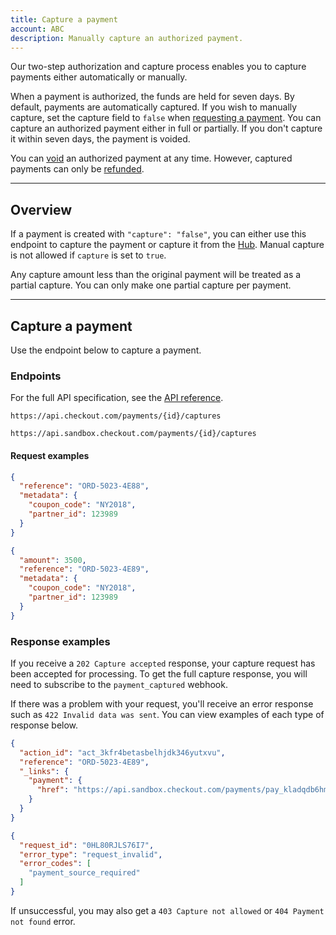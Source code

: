 ```yaml
---
title: Capture a payment
account: ABC
description: Manually capture an authorized payment.
---
```


Our two-step authorization and capture process enables you to capture payments either automatically or manually.

When a payment is authorized, the funds are held for seven days. By default, payments are automatically captured. If you wish to manually capture, set the capture field to `false` when [requesting a payment](/payments/accept-payments/request-a-card-payment). You can capture an authorized payment either in full or partially. If you don't capture it within seven days, the payment is voided.

<TipBox variant="tip">

You can [void](/payments/manage-payments/void-a-payment) an authorized payment at any time. However, captured payments can only be [refunded](/payments/manage-payments/refund-a-payment).

</TipBox>

---

## Overview

If a payment is created with `"capture": "false"`, you can either use this endpoint to capture the payment or capture it from the [Hub](https://hub.checkout.com/v2). Manual capture is not allowed if `capture` is set to `true`.

<TipBox variant="info" title="Partial captures">

Any capture amount less than the original payment will be treated as a partial capture. You can only make one partial capture per payment.

</TipBox>

---

## Capture a payment

Use the endpoint below to capture a payment.

### Endpoints

For the full API specification, see the [API reference](https://api-reference.checkout.com/).

<tabs>
<tab title="Live">
<LineCodeWrapper type="post">

`https://api.checkout.com/payments/{id}/captures`

</LineCodeWrapper>
</tab>
<tab title="Sandbox">
<LineCodeWrapper type="post">

`https://api.sandbox.checkout.com/payments/{id}/captures`

</LineCodeWrapper>
</tab>
</tabs>

#### Request examples

<tabs>
<tab title="Full capture">

```json
{
  "reference": "ORD-5023-4E88",
  "metadata": {
    "coupon_code": "NY2018",
    "partner_id": 123989
  }
}
```

</tab>
<tab title="Partial capture">

```json
{
  "amount": 3500,
  "reference": "ORD-5023-4E89",
  "metadata": {
    "coupon_code": "NY2018",
    "partner_id": 123989
  }
}
```

</tab>
</tabs>

### Response examples

If you receive a `202 Capture accepted` response, your capture request has been accepted for processing. To get the full capture response, you will need to subscribe to the `payment_captured` webhook.

If there was a problem with your request, you'll receive an error response such as `422 Invalid data was sent`. You can view examples of each type of response below.

<tabs>
<tab title="202 Capture accepted">

```json
{
  "action_id": "act_3kfr4betasbelhjdk346yutxvu",
  "reference": "ORD-5023-4E89",
  "_links": {
    "payment": {
      "href": "https://api.sandbox.checkout.com/payments/pay_kladqdb6hm5ebggtq45rtzjati"
    }
  }
}
```

</tab>
<tab title="422 Invalid data was sent">

```json
{
  "request_id": "0HL80RJLS76I7",
  "error_type": "request_invalid",
  "error_codes": [
    "payment_source_required"
  ]
}
```

</tab>
</tabs>

<TipBox variant="info">

If unsuccessful, you may also get a `403 Capture not allowed` or `404 Payment not found` error.

</TipBox>